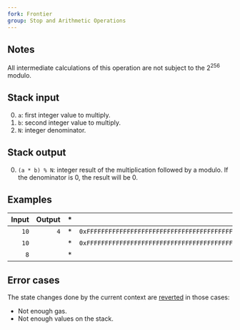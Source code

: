 ```yaml
---
fork: Frontier
group: Stop and Arithmetic Operations
---
```


## Notes

All intermediate calculations of this operation are not subject to the 2<sup>256</sup> modulo.

## Stack input

0. `a`: first integer value to multiply.
1. `b`: second integer value to multiply.
2. `N`: integer denominator.

## Stack output

0. `(a * b) % N`: integer result of the multiplication followed by a modulo. If the denominator is 0, the result will be 0.

## Examples

| Input | Output | * | Input | Output |
|------:|-------:|-|------:|-------:|
| `10` | `4` | * | `0xFFFFFFFFFFFFFFFFFFFFFFFFFFFFFFFFFFFFFFFFFFFFFFFFFFFFFFFFFFFFFFFF` | `9` |
| `10` | | * | `0xFFFFFFFFFFFFFFFFFFFFFFFFFFFFFFFFFFFFFFFFFFFFFFFFFFFFFFFFFFFFFFFF` | |
| `8` | | * | `12` | |

## Error cases

The state changes done by the current context are [reverted](#FD) in those cases:
- Not enough gas.
- Not enough values on the stack.
